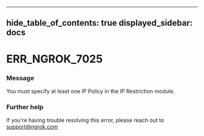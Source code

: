 

---
hide_table_of_contents: true
displayed_sidebar: docs
---


# ERR_NGROK_7025

### Message
You must specify at least one IP Policy in the IP Restriction module.

<ErrorDetails error="err_ngrok_7025" />



### Further help
If you're having trouble resolving this error, please reach out to [support@ngrok.com](mailto:support@ngrok.com?subject=Help%20with%20ERR_NGROK_7025)

